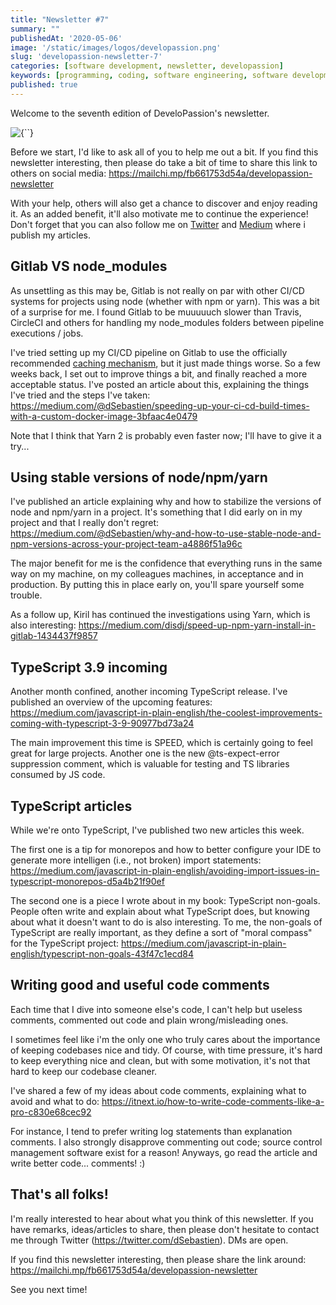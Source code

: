 ```yaml
---
title: "Newsletter #7"
summary: ""
publishedAt: '2020-05-06'
image: '/static/images/logos/developassion.png'
slug: 'developassion-newsletter-7'
categories: [software development, newsletter, developassion]
keywords: [programming, coding, software engineering, software development, it, newsletter]
published: true
---
```


Welcome to the seventh edition of DeveloPassion's newsletter.

<BlogPostCenteredContent>
  <Image
    alt={``}
    src={`/static/images/logos/developassion.png`}
    width={480}
    height={270}
    priority
  />
</BlogPostCenteredContent>

Before we start, I'd like to ask all of you to help me out a bit. If you find this newsletter interesting, then please do take a bit of time to share this link to others on social media: https://mailchi.mp/fb661753d54a/developassion-newsletter

With your help, others will also get a chance to discover and enjoy reading it. As an added benefit, it'll also motivate me to continue the experience! Don't forget that you can also follow me on <a href="https://dsebastien.medium.com" rel="noopener">Twitter</a> and <a href="https://dsebastien.medium.com" rel="noopener">Medium</a> where i publish my articles.

## Gitlab VS node_modules

As unsettling as this may be, Gitlab is not really on par with other CI/CD systems for projects using node (whether with npm or yarn). This was a bit of a surprise for me. I found Gitlab to be muuuuuch slower than Travis, CircleCI and others for handling my node_modules folders between pipeline executions / jobs.

I've tried setting up my CI/CD pipeline on Gitlab to use the officially recommended <a href="https://docs.gitlab.com/ee/ci/caching/" rel="noopener">caching mechanism</a>, but it just made things worse. So a few weeks back, I set out to improve things a bit, and finally reached a more acceptable status. I've posted an article about this, explaining the things I've tried and the steps I've taken: https://medium.com/@dSebastien/speeding-up-your-ci-cd-build-times-with-a-custom-docker-image-3bfaac4e0479

Note that I think that Yarn 2 is probably even faster now; I'll have to give it a try...

## Using stable versions of node/npm/yarn

I've published an article explaining why and how to stabilize the versions of node and npm/yarn in a project. It's something that I did early on in my project and that I really don't regret: https://medium.com/@dSebastien/why-and-how-to-use-stable-node-and-npm-versions-across-your-project-team-a4886f51a96c

The major benefit for me is the confidence that everything runs in the same way on my machine, on my colleagues machines, in acceptance and in production. By putting this in place early on, you'll spare yourself some trouble.

As a follow up, Kiril has continued the investigations using Yarn, which is also interesting: https://medium.com/disdj/speed-up-npm-yarn-install-in-gitlab-1434437f9857

## TypeScript 3.9 incoming

Another month confined, another incoming TypeScript release. I've published an overview of the upcoming features: https://medium.com/javascript-in-plain-english/the-coolest-improvements-coming-with-typescript-3-9-90977bd73a24

The main improvement this time is SPEED, which is certainly going to feel great for large projects. Another one is the new @ts-expect-error suppression comment, which is valuable for testing and TS libraries consumed by JS code.

## TypeScript articles

While we're onto TypeScript, I've published two new articles this week.

The first one is a tip for monorepos and how to better configure your IDE to generate more intelligen (i.e., not broken) import statements: https://medium.com/javascript-in-plain-english/avoiding-import-issues-in-typescript-monorepos-d5a4b21f90ef

The second one is a piece I wrote about in my book: TypeScript non-goals. People often write and explain about what TypeScript does, but knowing about what it doesn't want to do is also interesting. To me, the non-goals of TypeScript are really important, as they define a sort of "moral compass" for the TypeScript project: https://medium.com/javascript-in-plain-english/typescript-non-goals-43f47c1ecd84

## Writing good and useful code comments

Each time that I dive into someone else's code, I can't help but useless comments, commented out code and plain wrong/misleading ones.

I sometimes feel like i'm the only one who truly cares about the importance of keeping codebases nice and tidy. Of course, with time pressure, it's hard to keep everything nice and clean, but with some motivation, it's not that hard to keep our codebase cleaner.

I've shared a few of my ideas about code comments, explaining what to avoid and what to do: https://itnext.io/how-to-write-code-comments-like-a-pro-c830e68cec92

For instance, I tend to prefer writing log statements than explanation comments. I also strongly disapprove commenting out code; source control management software exist for a reason! Anyways, go read the article and write better code... comments! :)

## That's all folks!

I'm really interested to hear about what you think of this newsletter. If you have remarks, ideas/articles to share, then please don't hesitate to contact me through Twitter (https://twitter.com/dSebastien). DMs are open.

If you find this newsletter interesting, then please share the link around: https://mailchi.mp/fb661753d54a/developassion-newsletter

See you next time!

<BlogPostSignature />
